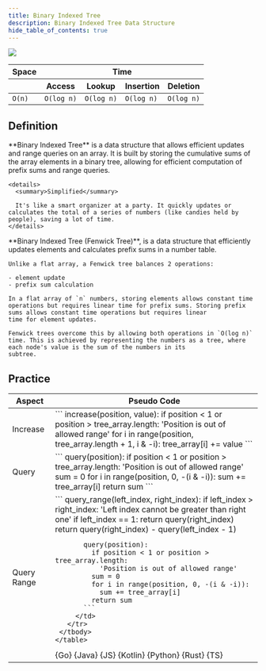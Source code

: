 ```yaml
---
title: Binary Indexed Tree
description: Binary Indexed Tree Data Structure
hide_table_of_contents: true
---
```




![](./assets/binaryIndexedTree/binaryIndexedTree.svg)

<table>
  <thead>
    <tr>
      <th>Space</th>
      <th colspan="4">Time</th>
    </tr>
    <tr>
      <th></th>
      <th>Access</th>
      <th>Lookup</th>
      <th>Insertion</th>
      <th>Deletion</th>
    </tr>
  </thead>
  <tbody>
    <tr>
      <td>
        <code className="fair">O(n)</code>
      </td>
      <td>
        <code className="good">O(log n)</code>
      </td>
      <td>
        <code className="good">O(log n)</code>
      </td>
      <td>
        <code className="good">O(log n)</code>
      </td>
      <td>
        <code className="good">O(log n)</code>
      </td>
    </tr>
  </tbody>
</table>

## Definition

<Tabs queryString="primary">
  <TabItem value="short" label="Short">
    **Binary Indexed Tree** is a data structure that allows efficient updates and range queries on an array. It is built by storing the cumulative sums of the array elements in a binary tree, allowing
    for efficient computation of prefix sums and range queries.

    <details>
      <summary>Simplified</summary>

      It's like a smart organizer at a party. It quickly updates or calculates the total of a series of numbers (like candies held by people), saving a lot of time.
    </details>

  </TabItem>
  <TabItem value="detailed" label="Detailed">
    **Binary Indexed Tree (Fenwick Tree)**, is a data structure that efficiently updates elements and calculates prefix sums in a number table.

    Unlike a flat array, a Fenwick tree balances 2 operations:

    - element update
    - prefix sum calculation

    In a flat array of `n` numbers, storing elements allows constant time operations but requires linear time for prefix sums. Storing prefix sums allows constant time operations but requires linear
    time for element updates.

    Fenwick trees overcome this by allowing both operations in `O(log n)` time. This is achieved by representing the numbers as a tree, where each node's value is the sum of the numbers in its
    subtree.

  </TabItem>
</Tabs>

## Practice

<Tabs queryString="primary">
  <TabItem value="practice" label="Practice">
    <table>
      <thead>
      <tr>
        <th>Aspect</th>
        <th>Pseudo Code</th>
      </tr>
      </thead>
     <tbody>
       <tr>
         <td>Increase</td>
         <td>
           ```
           increase(position, value):
             if position < 1 or position > tree_array.length:
               'Position is out of allowed range'
             for i in range(position, tree_array.length + 1, i & -i):
               tree_array[i] += value
           ```
         </td>
       </tr>
       <tr>
         <td>Query</td>
         <td>
           ```
           query(position):
             if position < 1 or position > tree_array.length:
               'Position is out of allowed range'
             sum = 0
             for i in range(position, 0, -(i & -i)):
               sum += tree_array[i]
             return sum
           ```
         </td>
       </tr>
       <tr>
         <td>Query Range</td>
         <td>
           ```
           query_range(left_index, right_index):
             if left_index > right_index:
               'Left index cannot be greater than right one'
             if left_index == 1:
               return query(right_index)
             return query(right_index) - query(left_index - 1)

           query(position):
             if position < 1 or position > tree_array.length:
               'Position is out of allowed range'
             sum = 0
             for i in range(position, 0, -(i & -i)):
               sum += tree_array[i]
             return sum
           ```
         </td>
       </tr>
     </tbody>
    </table>

  </TabItem>
  <TabItem value="solution" label="Solution">
    <Tabs queryString="code">
      <TabItem value="go" label="" attributes={{title: "Go Lang", className: "code_lang go m"}}><CodeBlock language="go">{Go}</CodeBlock></TabItem>
      <TabItem value="java" label="" attributes={{title: "Java", className: "code_lang java m"}}><CodeBlock language="java">{Java}</CodeBlock></TabItem>
      <TabItem value="js" label="" attributes={{title: "JavaScript", className: "code_lang js m"}}><CodeBlock language="js">{JS}</CodeBlock></TabItem>
      <TabItem value="kotlin" label="" attributes={{title: "Kotlin", className: "code_lang kotlin m"}}><CodeBlock language="kotlin">{Kotlin}</CodeBlock></TabItem>
      <TabItem value="python" label="" attributes={{title: "Python", className: "code_lang python m"}}><CodeBlock language="python">{Python}</CodeBlock></TabItem>
      <TabItem value="rust" label="" attributes={{title: "Rust", className: "code_lang rust m"}}><CodeBlock language="rust">{Rust}</CodeBlock></TabItem>
      <TabItem value="ts" label="" attributes={{title: "TypeScript", className: "code_lang ts m"}}><CodeBlock language="ts">{TS}</CodeBlock></TabItem>
    </Tabs>
  </TabItem>
</Tabs>
